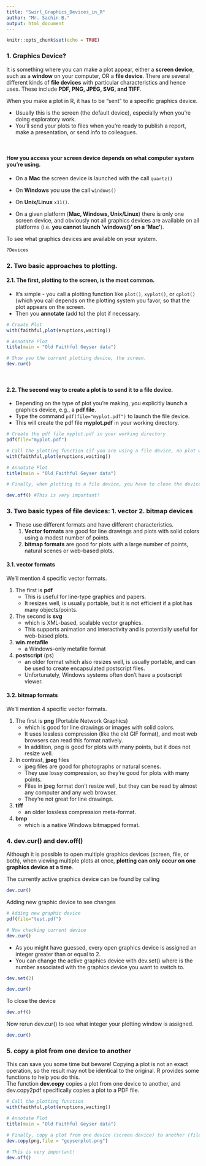 ```yaml
---
title: "Swirl_Graphics_Devices_in_R"
author: "Mr. Sachin B."
output: html_document
---
```


```r
knitr::opts_chunk$set(echo = TRUE)
```


### 1. Graphics Device?
<p>It is something where you can make a plot appear, either a **screen device**, such as a **window** on your computer, OR a **file device**. There are several different kinds of **file devices** with particular characteristics and hence uses. These include **PDF, PNG, JPEG, SVG, and TIFF**.</p>

<p> When you make a plot in R, it has to be "sent" to a specific graphics device.

- Usually this is the screen (the default device), especially when you're doing exploratory work.
- You'll send your plots to files when you're ready to publish a report, make a presentation, or send info to colleagues.
</p>
<br>

####  How you access your screen device depends on what computer system you're using.

- On a **Mac** the screen device is launched with the call `quartz()`
- On **Windows** you use the call `windows()`
- On **Unix/Linux** `x11()`.

- On a given platform (**Mac, Windows, Unix/Linux**) there is only one screen device, and obviously not all graphics devices are available on all platforms (i.e. **you cannot launch 'windows()' on a 'Mac'**).

To see what graphics devices are available on your system.
```r
?Devices
```


### 2. Two basic approaches to plotting.

#### 2.1. The first, **plotting to the screen**, is the most common.

- It's simple - you call a plotting function like `plot()`, `xyplot()`, or `qplot()` (which you call depends on the plotting system you favor, so that the plot appears on the screen.
- Then you **annotate** (add to) the plot if necessary.

```r
# Create Plot
with(faithful,plot(eruptions,waiting))

# Annotate Plot
title(main = "Old Faithful Geyser data")

# Show you the current plotting device, the screen.
dev.cur()
```
<br>

#### 2.2. The second way to create a **plot is to send it to a file device**.

- Depending on the type of plot you're making, you explicitly launch a graphics device, e.g., a **pdf file**.
- Type the command `pdf(file="myplot.pdf")` to launch the file device.
- This will create the pdf file **myplot.pdf** in your working directory.

```r
# Create the pdf file myplot.pdf in your working directory
pdf(file="myplot.pdf")

# Call the plotting function (if you are using a file device, no plot will appear on the screen).
with(faithful,plot(eruptions,waiting))

# Annotate Plot
title(main = "Old Faithful Geyser data")

# Finally, when plotting to a file device, you have to close the device with the command

dev.off() #This is very important!
```

### 3. Two basic types of file devices: 1. vector 2. bitmap devices

- These use different formats and have different characteristics.
    1. **Vector formats** are good for line drawings and plots with solid colors using a modest number of points.
    2. **bitmap formats** are good for plots with a large number of points, natural scenes or web-based plots.
    
#### 3.1. vector formats
We'll mention 4 specific vector formats.

1. The first is **pdf**
    - This is useful for line-type graphics and papers.
    - It resizes well, is usually portable, but it is not efficient if a plot has many objects/points.
    
2. The second is **svg** 
    - which is XML-based, scalable vector graphics.
    - This supports animation and interactivity and is potentially useful for web-based plots.

3. **win.metafile**
    - a Windows-only metafile format
    
4. **postscript** (ps)
    - an older format which also resizes well, is usually portable, and can be used to create encapsulated postscript files. 
    - Unfortunately, Windows systems often don’t have a postscript viewer.
    
#### 3.2. bitmap formats
We'll mention 4 specific vector formats.

1. The first is **png** (Portable Network Graphics)
    - which is good for line drawings or images with solid colors.
    - It uses lossless compression (like the old GIF format), and most web browsers can read this format natively.
    - In addition, png is good for plots with many points, but it does not resize well.

2. In contrast, **jpeg** files
    - jpeg files are good for photographs or natural scenes.
    - They use lossy compression, so they're good for plots with many points.
    - Files in jpeg format don't resize well, but they can be read by almost any computer and any web browser.
    - They're not great for line drawings.

3.  **tiff**
    - an older lossless compression meta-format.

4. **bmp**
    - which is a native Windows bitmapped format.

### 4. dev.cur() and dev.off()

Although it is possible to open multiple graphics devices (screen, file, or both), when viewing multiple plots at once, **plotting can only occur on one graphics device at a time**.

The currently active graphics device can be found by calling
```r
dev.cur()
```

Adding new graphic device to see changes
```r

# Adding new graphic device
pdf(file="test.pdf")

# Now checking current device
dev.cur()
```

- As you might have guessed, every open graphics device is assigned an integer greater than or equal to 2.
- You can change the active graphics device with dev.set(<integer>) where <integer> is the number associated with the graphics device you want to switch to.
```r
dev.set(2)

dev.cur()
```

To close the device
```r
dev.off()
```

Now rerun dev.cur() to see what integer your plotting window is assigned.
```r
dev.cur()
```

### 5. copy a plot from one device to another

This can save you some time but beware! Copying a plot is not an exact operation, so the result may not be identical to the original. R provides some functions to help you do this. 
<br>
The function **dev.copy** copies a plot from one device to another, and dev.copy2pdf specifically copies a plot to a PDF file.
```r

# Call the plotting function
with(faithful,plot(eruptions,waiting))

# Annotate Plot
title(main = "Old Faithful Geyser data")

# Finally, copy a plot from one device (screen device) to another (file device)
dev.copy(png,file = "geyserplot.png")

# This is very important!
dev.off() 
```
